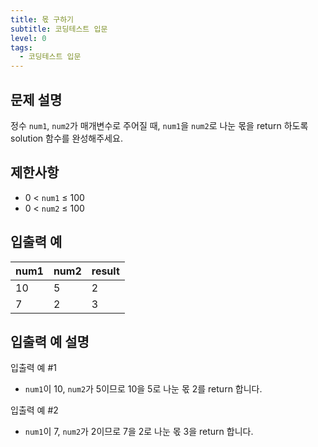 ```yaml
---
title: 몫 구하기
subtitle: 코딩테스트 입문
level: 0
tags:
  - 코딩테스트 입문
---
```


## 문제 설명

정수 `num1`, `num2`가 매개변수로 주어질 때, `num1`을 `num2`로 나눈 몫을 return 하도록 solution 함수를 완성해주세요.

## 제한사항

- 0 < `num1` ≤ 100
- 0 < `num2` ≤ 100

## 입출력 예

| num1 | num2 | result |
| ---- | ---- | ------ |
| 10   | 5    | 2      |
| 7    | 2    | 3      |

## 입출력 예 설명

입출력 예 #1

- `num1`이 10, `num2`가 5이므로 10을 5로 나눈 몫 2를 return 합니다.

입출력 예 #2

- `num1`이 7, `num2`가 2이므로 7을 2로 나눈 몫 3을 return 합니다.
